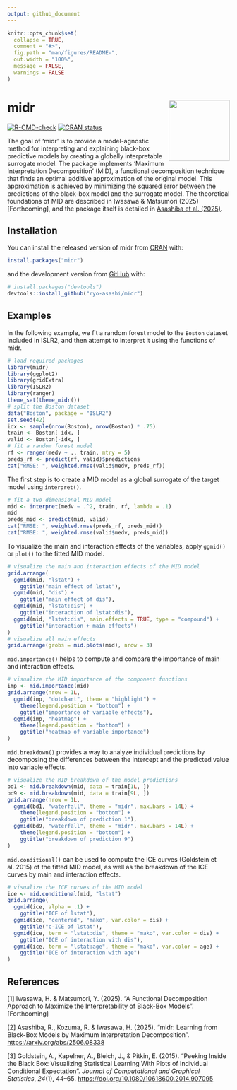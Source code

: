 ```yaml
---
output: github_document
---
```


<!-- README.md is generated from README.Rmd. Please edit that file -->

```r
knitr::opts_chunk$set(
  collapse = TRUE,
  comment = "#>",
  fig.path = "man/figures/README-",
  out.width = "100%",
  message = FALSE,
  warnings = FALSE
)
```

# midr <img src="man/figures/logo.png" align="right" height="138"/>

<!-- badges: start -->

[![R-CMD-check](https://github.com/ryo-asashi/midr/actions/workflows/R-CMD-check.yaml/badge.svg)](https://github.com/ryo-asashi/midr/actions/workflows/R-CMD-check.yaml) [![CRAN status](https://www.r-pkg.org/badges/version/midr)](https://CRAN.R-project.org/package=midr)

<!-- badges: end -->

The goal of 'midr' is to provide a model-agnostic method for interpreting and explaining black-box predictive models by creating a globally interpretable surrogate model. The package implements 'Maximum Interpretation Decomposition' (MID), a functional decomposition technique that finds an optimal additive approximation of the original model. This approximation is achieved by minimizing the squared error between the predictions of the black-box model and the surrogate model. The theoretical foundations of MID are described in Iwasawa & Matsumori (2025) [Forthcoming], and the package itself is detailed in [Asashiba et al. (2025)](https://arxiv.org/abs/2506.08338).

## Installation

You can install the released version of midr from [CRAN](https://cran.r-project.org/) with:

``` r
install.packages("midr")
```

and the development version from [GitHub](https://github.com/) with:

``` r
# install.packages("devtools")
devtools::install_github("ryo-asashi/midr")
```

## Examples

In the following example, we fit a random forest model to the `Boston` dataset included in ISLR2, and then attempt to interpret it using the functions of midr.

```r
# load required packages
library(midr)
library(ggplot2)
library(gridExtra)
library(ISLR2)
library(ranger)
theme_set(theme_midr())
# split the Boston dataset
data("Boston", package = "ISLR2")
set.seed(42)
idx <- sample(nrow(Boston), nrow(Boston) * .75)
train <- Boston[ idx, ]
valid <- Boston[-idx, ]
# fit a random forest model
rf <- ranger(medv ~ ., train, mtry = 5)
preds_rf <- predict(rf, valid)$predictions
cat("RMSE: ", weighted.rmse(valid$medv, preds_rf))
```

The first step is to create a MID model as a global surrogate of the target model using `interpret()`.

```r
# fit a two-dimensional MID model
mid <- interpret(medv ~ .^2, train, rf, lambda = .1)
mid
preds_mid <- predict(mid, valid)
cat("RMSE: ", weighted.rmse(preds_rf, preds_mid))
cat("RMSE: ", weighted.rmse(valid$medv, preds_mid))
```

To visualize the main and interaction effects of the variables, apply `ggmid()` or `plot()` to the fitted MID model.

```r
# visualize the main and interaction effects of the MID model
grid.arrange(
  ggmid(mid, "lstat") +
    ggtitle("main effect of lstat"),
  ggmid(mid, "dis") +
    ggtitle("main effect of dis"),
  ggmid(mid, "lstat:dis") +
    ggtitle("interaction of lstat:dis"),
  ggmid(mid, "lstat:dis", main.effects = TRUE, type = "compound") +
    ggtitle("interaction + main effects")
)
# visualize all main effects
grid.arrange(grobs = mid.plots(mid), nrow = 3)
```

`mid.importance()` helps to compute and compare the importance of main and interaction effects.

```r
# visualize the MID importance of the component functions
imp <- mid.importance(mid)
grid.arrange(nrow = 1L,
  ggmid(imp, "dotchart", theme = "highlight") +
    theme(legend.position = "bottom") +
    ggtitle("importance of variable effects"),
  ggmid(imp, "heatmap") +
    theme(legend.position = "bottom") +
    ggtitle("heatmap of variable importance")
)
```

`mid.breakdown()` provides a way to analyze individual predictions by decomposing the differences between the intercept and the predicted value into variable effects.

```r
# visualize the MID breakdown of the model predictions
bd1 <- mid.breakdown(mid, data = train[1L, ])
bd9 <- mid.breakdown(mid, data = train[9L, ])
grid.arrange(nrow = 1L,
  ggmid(bd1, "waterfall", theme = "midr", max.bars = 14L) +
    theme(legend.position = "bottom") +
    ggtitle("breakdown of prediction 1"),
  ggmid(bd9, "waterfall", theme = "midr", max.bars = 14L) +
    theme(legend.position = "bottom") +
    ggtitle("breakdown of prediction 9")
)
```

`mid.conditional()` can be used to compute the ICE curves (Goldstein et al. 2015) of the fitted MID model, as well as the breakdown of the ICE curves by main and interaction effects.

```r
# visualize the ICE curves of the MID model
ice <- mid.conditional(mid, "lstat")
grid.arrange(
  ggmid(ice, alpha = .1) +
    ggtitle("ICE of lstat"),
  ggmid(ice, "centered", "mako", var.color = dis) +
    ggtitle("c-ICE of lstat"),
  ggmid(ice, term = "lstat:dis", theme = "mako", var.color = dis) +
    ggtitle("ICE of interaction with dis"),
  ggmid(ice, term = "lstat:age", theme = "mako", var.color = age) +
    ggtitle("ICE of interaction with age")
)
```

## References

[1] Iwasawa, H. & Matsumori, Y. (2025). "A Functional Decomposition Approach to Maximize the Interpretability of Black-Box Models". [Forthcoming]

[2] Asashiba, R., Kozuma, R. & Iwasawa, H. (2025). "midr: Learning from Black-Box Models by Maximum Interpretation Decomposition". <https://arxiv.org/abs/2506.08338>

[3] Goldstein, A., Kapelner, A., Bleich, J., & Pitkin, E. (2015). "Peeking Inside the Black Box: Visualizing Statistical Learning With Plots of Individual Conditional Expectation". *Journal of Computational and Graphical Statistics*, *24*(1), 44–65. <https://doi.org/10.1080/10618600.2014.907095>
